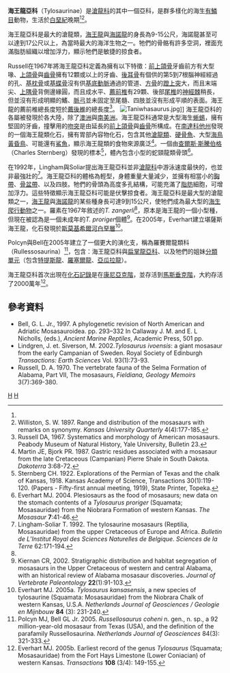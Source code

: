 {{Automatic taxobox
| taxon = Tylosaurinae
| image = TylosaurusDB2.jpg
| image_caption = [[海王龍|海王龍]]
| status = fossil
| fossil_range = {{Fossilrange|89.3|66}}
| authority = Williston, 1895<ref name="Williston, 1895">Williston, S. W. 1895. New or little-known extinct vertebrates. ''Kansas University Quarterly'' 6:95-98.</ref>
| subdivision_ranks = [[屬|屬]]
| subdivision = 
*[[海王龍|海王龍]] ''Tylosaurus''
*[[海諾龍|海諾龍]] ''Hainosaurus''
*[[海怪龍|海怪龍]] ''Taniwhasaurus'' 
*''Kaikaifilu''
}}

'''海王龍亞科'''（Tylosaurinae）是[[滄龍科|滄龍科]]的其中一個亞科，是群多樣化的海生[[有鱗目|有鱗目]]動物，生活於[[白堊紀|白堊紀]]晚期<ref name="Williston, 1895"/><ref name="Williston, 1897">Williston, S. W. 1897. Range and distribution of the mosasaurs with remarks on synonymy. ''Kansas University Quarterly'' 4(4):177-185.</ref>。

海王龍亞科是最大的滄龍類，[[海王龍|海王龍]]與[[海諾龍|海諾龍]]的身長為9-15公尺，海諾龍甚至可以達到17公尺以上，為當時最大的海洋生物之一。牠們的骨骼有許多空洞，裡面充滿脂肪組織以增加浮力，顯示牠們是敏捷的掠食者。

Russell在1967年將海王龍亞科定義為擁有以下特徵：[[前上頜骨|前上頜骨]]牙齒前方有大型喙、[[上頜骨|上頜骨]]與[[齒骨|齒骨]]擁有12顆或以上的牙齒、[[後耳骨|後耳骨]]有個供的第5到7根腦神經經過的孔、[[基枕骨|基枕骨]]或[[基蝶骨|基蝶骨]]沒有供[[基底動脈|基底動脈]]通過的管道、[[方骨|方骨]]的[[蹬上突|蹬上突]]大，而且末端尖、[[上隅骨|上隅骨]]背側邊緣圓，而且成水平、[[薦前椎|薦前椎]]有29顆、後部[[尾椎|尾椎]]的[[神經棘|神經棘]]稍長，但並沒有形成明顯的鰭、[[脈弓|脈弓]]並未固定至尾髓、四肢並沒有形成平順的表面。海王龍的薦前椎總長度短於[[薦後椎|薦後椎]]的總長度<ref name="Russell, 1967">Russell DA, 1967. Systematics and morphology of American mosasaurs. Peabody Museum of Natural History, Yale University, Bulletin 23.</ref>。
[[File:Taniwhasaurus.jpg|thumb]]]] 
海王龍亞科的各屬被發現於各大陸，除了[[澳洲|澳洲]]與[[南美洲|南美洲]]。海王龍亞科通常是大型海生[[蜥蜴|蜥蜴]]，擁有堅固的牙齒，撞擊用的[[吻突|吻突]]是由延長的[[前上頜骨|前上頜骨]]與[[齒骨|齒骨]]所構成。在[[南達科他州|南達科他州]]發現的一個海王龍類化石，擁有胃部內容物化石，包含其他[[滄龍類|滄龍類]]、[[硬骨魚|硬骨魚]]、大型[[海鳥|海鳥]][[黃昏鳥|黃昏鳥]]、可能還有[[鯊魚|鯊魚]]，顯示海王龍類的食物來源廣泛<ref name="Martin & Bjork, 1987">Martin JE, Bjork PR. 1987. Gastric residues associated with a mosasaur from the late Cretaceous (Campanian) Pierre Shale in South Dakota. ''Dakoterra'' 3:68-72.</ref>。一個由[[查爾斯·斯騰伯格|查爾斯·斯騰伯格]]（Charles Sternberg）發現的標本<ref name="Sternberg, 1922">Sternberg CH. 1922. Explorations of the Permian of Texas and the chalk of Kansas, 1918. Kansas Academy of Science, Transactions 30(1):119-120. (Papers - Fifty-first annual meeting, 1919), State Printer, Topeka.</ref>，體內包含小型的蛇頸龍類骨頭<ref name="Everhart, 2004">Everhart MJ. 2004. Plesiosaurs as the food of mosasaurs; new data on the stomach contents of a ''Tylosaurus proriger'' (Squamata; Mosasauridae) from the  Niobrara Formation of western Kansas. ''The Mosasaur'' '''7''':41-46.</ref>。

在1992年，Lingham與Soliar提出海王龍亞科並非[[滄龍科|滄龍科]]中游泳速度最快的，也並非最強壯的<ref name="Lingham-Soliar, 1992">Lingham-Soliar T. 1992. The tylosaurine mosasaurs (Reptilia, Mosasauridae) from the upper Cretaceous of Europe and Africa. ''Bulletin de L’Institut Royal des Sciences Naturelles de Belgique. Sciences de la Terre'' 62:171-194.</ref>。海王龍亞科的體格為輕型，身體重量大量減少，並擁有相當小的[[胸帶|胸帶]]、[[骨盆帶|骨盆帶]]、以及四肢。牠們的骨頭為高度多孔結構，可能充滿了[[脂肪|脂肪]]細胞，可增加浮力。這些特徵顯示海王龍亞科可能是伏擊掠食者。海王龍亞科是最大型的滄龍類之一，[[海王龍|海王龍]]與[[海諾龍|海諾龍]]的某些種身長可達9到15公尺，使牠們成為最大型的[[海生爬行動物|海生爬行動物]]之一。羅素在1967年敘述的''T. zangerli''<ref name="Russell, 1967"/>，原本是海王龍的一個小型種，但現在被認為是一個未成年的''T. proriger''個體<ref name="Kiernan, 2002">Kiernan CR, 2002. Stratigraphic distribution and habitat segregation of mosasaurs in the Upper Cretaceous of western and central Alabama, with an historical review of Alabama mosasaur discoveries. ''Journal of Vertebrate Paleontology'' '''22'''(1):91-103.</ref>。在2005年，Everhart建立堪薩斯海王龍，化石發現於[[斯莫基希爾河白堊層|斯莫基希爾河白堊層]]<ref name="Everhart, 2005a">Everhart MJ. 2005a. ''Tylosaurus kansasensis'', a new species of tylosaurine (Squamata: Mosasauridae) from the Niobrara Chalk of western Kansas, U.S.A. ''Netherlands Journal of Geosciences / Geologie en Mijnbouw'' '''84''' (3): 231-240.</ref>。

Polcyn與Bell在2005年建立了一個更大的演化支，稱為羅賽爾龍類科（Rullessosaurina）<ref name="Polcyn & Bell, 2005">Polcyn MJ, Bell GL Jr. 2005. ''Russellosaurus coheni'' n. gen., n. sp., a 92 million-year-old mosasaur from Texas (USA), and the definition of the parafamily Russellosaurina. ''Netherlands Journal of Geosciences'' 84(3): 321-333.</ref>，包含：海王龍亞科與[[扁掌龍亞科|扁掌龍亞科]]、以及牠們的姐妹[[分類單元|分類單元]]（包含[[特提斯龍|特提斯龍]]、[[羅塞爾龍|羅塞爾龍]]、[[亞瓜拉龍|亞瓜拉龍]]）。

海王龍亞科首次出現在[[化石記錄|化石記錄]]是在[[康尼亞克階|康尼亞克階]]，並存活到[[馬斯垂克階|馬斯垂克階]]，大約存活了2000萬年<ref name="Everhart, 2005b">Everhart MJ. 2005b. Earliest record of the genus ''Tylosaurus'' (Squamata; Mosasauridae) from the Fort Hays Limestone (Lower Coniacian) of western Kansas. ''Transactions'' <!--Of??? -->'''108''' (3/4): 149-155.</ref>。
==參考資料==
{{reflist}}
*Bell, G. L. Jr., 1997. A phylogenetic revision of North American and Adriatic Mosasauroidea. pp. 293–332 In Callaway J. M. and E. L Nicholls, (eds.), ''Ancient Marine Reptiles'', Academic Press, 501 pp.
*Lindgren, J. et. Siverson, M. 2002.''Tylosaurus ivoensis'': a giant mosasaur from the early Campanian of Sweden. Royal Society of Edinburgh ''Transactions: Earth Sciences'' Vol. 93(1):73-93.
*Russell, D. A. 1970. The vertebrate fauna of the Selma Formation of Alabama, Part VII, The mosasaurs, ''Fieldiana, Geology Memoirs'' 3(7):369-380.
{{滄龍科}}
{{Taxonbar|from=Q959895}}

[[Category:滄龍科|H]]
[[Category:1895年描述的分类群|H]]